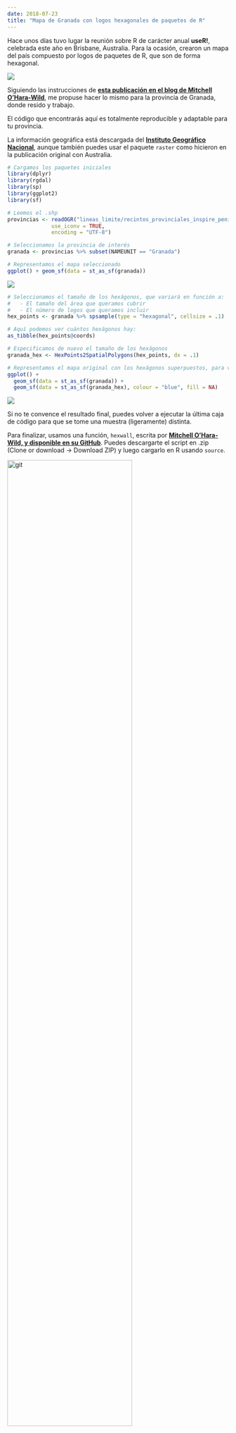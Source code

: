 ```yaml
---
date: 2018-07-23
title: "Mapa de Granada con logos hexagonales de paquetes de R"
---
```


Hace unos días tuvo lugar la reunión sobre R de carácter anual **useR!**, celebrada este año en Brisbane, Australia. Para la ocasión, crearon un mapa del país compuesto por logos de paquetes de R, que son de forma hexagonal.

![](/posts/20180723_granada_hex/aus.png)

Siguiendo las instrucciones de **[esta publicación en el blog de Mitchell O'Hara-Wild]( https://blog.mitchelloharawild.com/blog/user-2018-feature-wall/)**, me propuse hacer lo mismo para la provincia de Granada, donde resido y trabajo.

El código que encontrarás aquí es totalmente reproducible y adaptable para tu provincia.

La información geográfica está descargada del **[Instituto Geográfico Nacional](https://www.cnig.es)**, aunque también puedes usar el paquete ``raster`` como hicieron en la publicación original con Australia.

``` r
# Cargamos los paquetes iniciales
library(dplyr)
library(rgdal)
library(sp)
library(ggplot2)
library(sf)

# Leemos el .shp
provincias <- readOGR("lineas_limite/recintos_provinciales_inspire_peninbal_etrs89/recintos_provinciales_inspire_peninbal_etrs89.shp",
              use_iconv = TRUE,
              encoding = "UTF-8")

# Seleccionamos la provincia de interés
granada <- provincias %>% subset(NAMEUNIT == "Granada")

# Representamos el mapa seleccionado
ggplot() + geom_sf(data = st_as_sf(granada))
```

![](/posts/20180723_granada_hex/ggranada.png)
```r
# Seleccionamos el tamaño de los hexágonos, que variará en función a:
#   - El tamaño del área que queramos cubrir
#   - El número de logos que queramos incluir
hex_points <- granada %>% spsample(type = "hexagonal", cellsize = .1)

# Aquí podemos ver cuántos hexágonos hay:
as_tibble(hex_points@coords)

# Especificamos de nuevo el tamaño de los hexágonos 
granada_hex <- HexPoints2SpatialPolygons(hex_points, dx = .1)

# Representamos el mapa original con los hexágonos superpuestos, para ver cómo quedaría:
ggplot() + 
  geom_sf(data = st_as_sf(granada)) + 
  geom_sf(data = st_as_sf(granada_hex), colour = "blue", fill = NA)

```

![](/posts/20180723_granada_hex/ggranada_hex.png)

Si no te convence el resultado final, puedes volver a ejecutar la última caja de código para que se tome una muestra (ligeramente) distinta.

Para finalizar, usamos una función, `hexwall`, escrita por **[Mitchell O'Hara-Wild, y disponible en su GitHub](https://github.com/mitchelloharawild/hexwall)**. Puedes descargarte el script en .zip (Clone or download -> Download ZIP) y luego cargarlo en R usando `source`.

<img src="/posts/20180723_granada_hex/git.png" alt="git" width=75%/>

```r
source("hexwall-master/hexwall.R")
```

Los parámetros de la función `hexwall` son simples:

- la carpeta donde tenemos los logos
- el ancho en píxeles de la imagen (¡cuidado! un tamaño muy grande podría hacer que el tiempo de ejecución se dispare).
- las coordenadas de los hexágonos
- y un modo de ordenación de los logos.

Yo he seleccionado algunos logos de paquetes que uso a menudo, y el resultado, con ordenación aleatoria, es el siguiente:

```r
hexwall(
  "samplehex",
  sticker_width = 200,
  coords = hex_points@coords,
  sort_mode = "random"
)
```


![](/posts/20180723_granada_hex/preview_random.png)

Y para terminar, os enseño cómo quedaría si ordenamos los stickers por color:
```r
hexwall(
  "samplehex",
  sticker_width = 200,
  coords = hex_points@coords,
  sort_mode = "color"
)
```



![](/posts/20180723_granada_hex/preview_color.png)






